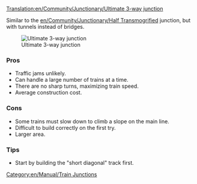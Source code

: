 [[Translation:en/Community/Junctionary/Ultimate 3-way junction]]
{{en/Community/Junctionary/Navigation}}

Similar to the [[en/Community/Junctionary/Half Transmogrified]] junction, but with tunnels instead of bridges.

[[File:en/Community/Junctionary/Ultimate 3way junction.png|frame|none|Ultimate 3-way junction]]

===Pros===
*Traffic jams unlikely.
*Can handle a large number of trains at a time.
*There are no sharp turns, maximizing train speed.
*Average construction cost.

===Cons===
*Some trains must slow down to climb a slope on the main line.
*Difficult to build correctly on the first try.
*Larger area.
===Tips===
*Start by building the "short diagonal" track first.
[[Category:en/Manual/Train Junctions]]